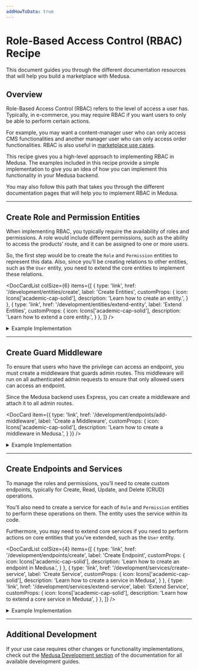 ```yaml
---
addHowToData: true
---
```



# Role-Based Access Control (RBAC) Recipe

This document guides you through the different documentation resources that will help you build a marketplace with Medusa.

## Overview

Role-Based Access Control (RBAC) refers to the level of access a user has. Typically, in e-commerce, you may require RBAC if you want users to only be able to perform certain actions. 

For example, you may want a content-manager user who can only access CMS functionalities and another manager user who can only access order functionalities. RBAC is also useful in [marketplace use cases](./marketplace.mdx).

This recipe gives you a high-level approach to implementing RBAC in Medusa. The examples included in this recipe provide a simple implementation to give you an idea of how you can implement this functionality in your Medusa backend.

You may also follow this path that takes you through the different documentation pages that will help you to implement RBAC in Medusa.

<LearningPath pathName="rbac" />

---

## Create Role and Permission Entities

When implementing RBAC, you typically require the availability of roles and permissions. A role would include different permissions, such as the ability to access the products’ route, and it can be assigned to one or more users.

So, the first step would be to create the `Role` and `Permission` entities to represent this data. Also, since you’ll be creating relations to other entities, such as the `User` entity, you need to extend the core entities to implement these relations.

<DocCardList colSize={6} items={[
  {
    type: 'link',
    href: '/development/entities/create',
    label: 'Create Entities',
    customProps: {
      icon: Icons['academic-cap-solid'],
      description: 'Learn how to create an entity.',
    }
  },
  {
    type: 'link',
    href: '/development/entities/extend-entity',
    label: 'Extend Entities',
    customProps: {
      icon: Icons['academic-cap-solid'],
      description: 'Learn how to extend a core entity.',
    }
  },
]} />

<details>
  <summary>Example Implementation</summary>

  This is an example implementation of how you can create the Role and Permission entities, and extend the `User` and `Store` entities.
  
  Creating an entity requires creating an entity class, a repository, and a migration. You can learn more [here](../development/entities/create.mdx). You’ll be creating the migration at the end of this example section.
  
  Create the file `src/models/role.ts` with the following content:
  
  ```ts title=src/models/role.ts
  import { 
    BeforeInsert, 
    Column, 
    Entity,
    Index,
    JoinColumn,
    JoinTable,
    ManyToMany,
    ManyToOne,
    OneToMany, 
  } from "typeorm"
  import { BaseEntity } from "@medusajs/medusa"
  import { generateEntityId } from "@medusajs/medusa/dist/utils"
  import { Permission } from "./permission";
  import { User } from "./user";
  import { Store } from "./store";
  
  @Entity()
  export class Role extends BaseEntity {
    @Column({ type: "varchar" })
    name: string
  
    // only helpful if you're integrating in a marketplace
    @Index()
    @Column({ nullable: true })
    store_id: string;
  
    @ManyToMany(() => Permission)
    @JoinTable({
      name: "role_permissions",
      joinColumn: {
        name: "role_id",
        referencedColumnName: "id",
      },
      inverseJoinColumn: {
        name: "permission_id",
        referencedColumnName: "id",
      },
    })
    permissions: Permission[]
  
    @OneToMany(() => User, (user) => user.teamRole)
    @JoinColumn({ name: 'id', referencedColumnName: 'role_id' })
    users: User[];
  
    @ManyToOne(() => Store, (store) => store.roles)
    @JoinColumn({ name: 'store_id' })
    store: Store;
  
    @BeforeInsert()
    private beforeInsert(): void {
      this.id = generateEntityId(this.id, "role")
    }
  }
  ```
  
  This creates the `Role` entity. You’ll see errors in your editors, which you’ll resolve by following along the example.
  
  The `Role` entity has the following attributes:
  
  - `id`: the ID of the role, which is available implicitly by extending `BaseEntity`
  - `name`: the name of the role
  - `store_id`: the ID of the store this role belongs to. This is only useful if you’re implementing RBAC in a marketplace. Otherwise, you may omit this relation.
  
  It also has the following relations:
  
  - `permissions`: an array of permissions included in this role.
  - `store`: the Store this role belongs to.
  - `users`: the users associated with this role.
  
  Then, create the file `src/repositories/role.ts` with the following content:
  
  ```ts title=src/repositories/role.ts
  import { Role } from "../models/role"
  import { 
    dataSource,
  } from "@medusajs/medusa/dist/loaders/database"
  
  export const RoleRepository = dataSource
    .getRepository(Role)
  
  export default RoleRepository
  ```
  
  Next, create the file `src/models/permission.ts` with the following content:
  
  ```ts title=src/models/permission.ts
  import { 
    BeforeInsert, 
    Column, 
    Entity,
    JoinTable,
    ManyToMany, 
  } from "typeorm"
  import { BaseEntity } from "@medusajs/medusa"
  import { DbAwareColumn, generateEntityId } from "@medusajs/medusa/dist/utils"
  import { Role } from "./role"
  
  @Entity()
  export class Permission extends BaseEntity {
    @Column({ type: "varchar" })
    name: string
  
    // holds the permissions
    @DbAwareColumn({ type: "jsonb", nullable: true })
    metadata: Record<string, boolean>
  
    @BeforeInsert()
    private beforeInsert(): void {
      this.id = generateEntityId(this.id, "perm")
    }
  }
  ```
  
  This creates a `Permission` entity that has the following attributes:
  
  - `id`: the ID of the permission, which is implicitly available through extending `BaseEntity`.
  - `name`: the name of the permission.
  - `metadata`: an object that will include the permissions. The object keys will be an admin path in the backend, and the value will be a boolean indicating whether the user has access to that path or not.
  
  Then, create the file `src/repositories/permission.ts` with the following content:
  
  ```ts title=src/repositories/permission.ts
  import { Permission } from "../models/permission"
  import { 
    dataSource,
  } from "@medusajs/medusa/dist/loaders/database"
  
  export const PermissionRepository = dataSource
    .getRepository(Permission)
  
  export default PermissionRepository
  ```
  
  Next, you’ll extend the `User` and `Store` entities. As mentioned earlier, extending the `Store` entity and adding the relation is only useful if you’re implementing RBAC in a marketplace or similar use cases. So, if this doesn’t apply to you, you may skip it.
  
  Create the file `src/models/user.ts` with the following content:
  
  ```ts title=src/models/user.ts
  import { Column, Entity, Index, JoinColumn, ManyToOne } from "typeorm"
  import {
    // alias the core entity to not cause a naming conflict
    User as MedusaUser,
  } from "@medusajs/medusa"
  import { Role } from "./role";
  
  @Entity()
  export class User extends MedusaUser {
    @Index()
    @Column({ nullable: true })
    role_id: string | null;
  
    @ManyToOne(() => Role, (role) => role.users)
    @JoinColumn({ name: 'role_id' })
    teamRole: Role | null;
  }
  ```
  
  This adds a new attribute `role_id` to the core `User` entity and a `teamRole` relation that optionally associates the user with a role.
  
  Next, create the file `src/models/store.ts` with the following content:
  
  ```ts title=src/models/store.ts
  import { Entity, JoinColumn, OneToMany } from "typeorm";
  import {
    // alias the core entity to not cause a naming conflict
    Store as MedusaStore,
  } from "@medusajs/medusa"
  import { Role } from "./role";
  
  @Entity()
  export class Store extends MedusaStore {
    @OneToMany(() => Role, (role) => role.store)
    @JoinColumn({ name: 'id', referencedColumnName: 'store_id' })
    roles: Role[];
  }
  ```
  
  This adds a `roles` relation to the core `Store` entity.
  
  Optionally, if you’re using TypeScript, create the file `src/index.d.ts` with the following content:
  
  ```ts title=src/index.d.ts
  import { Role } from "./models/role";
  
  export declare module "@medusajs/medusa/dist/models/user" {
  
    declare interface User {
      role_id: string | null;
      teamRole: Role | null
    }
  
    declare interface Store {
      roles: Role[]
    }
  }
  ```
  
  This ensures that your TypeScript validation and editor autocomplete recognize the new attributes and relations you added on the core entities.
  
  Finally, you need to create a migration to reflect these changes in the database.
  
  You can learn about creating migrations [here](../development/entities/migrations/create.md). An example of a migration file based on the entities created above:
  
  ```ts title=src/migrations/1693225851284-AddRolesAndPermissions.ts
  import { MigrationInterface, QueryRunner, Table, TableIndex } from "typeorm"
  
  export class AddRolesAndPermissions1693225851284 implements MigrationInterface {
  
      public async up(queryRunner: QueryRunner): Promise<void> {
          await queryRunner.query(`ALTER TABLE "user" ADD "role_id" character varying`);
          await queryRunner.query(`CREATE TABLE "permission" ("id" character varying NOT NULL, "created_at" TIMESTAMP WITH TIME ZONE NOT NULL DEFAULT now(), "updated_at" TIMESTAMP WITH TIME ZONE NOT NULL DEFAULT now(), "name" character varying NOT NULL, "metadata" jsonb, CONSTRAINT "PK_3b8b97af9d9d8807e41e6f48362" PRIMARY KEY ("id"))`);
          await queryRunner.query(`CREATE TABLE "role" ("id" character varying NOT NULL, "created_at" TIMESTAMP WITH TIME ZONE NOT NULL DEFAULT now(), "updated_at" TIMESTAMP WITH TIME ZONE NOT NULL DEFAULT now(), "name" character varying NOT NULL, "store_id" character varying, CONSTRAINT "PK_b36bcfe02fc8de3c57a8b2391c2" PRIMARY KEY ("id"))`);
          await queryRunner.query(`CREATE INDEX "IDX_29259dd58b1052aef9be56941d" ON "role" ("store_id") `);
          await queryRunner.query(`CREATE TABLE "role_permissions" ("role_id" character varying NOT NULL, "permission_id" character varying NOT NULL, CONSTRAINT "PK_25d24010f53bb80b78e412c9656" PRIMARY KEY ("role_id", "permission_id"))`);
          await queryRunner.query(`CREATE INDEX "IDX_178199805b901ccd220ab7740e" ON "role_permissions" ("role_id") `);
          await queryRunner.query(`CREATE INDEX "IDX_17022daf3f885f7d35423e9971" ON "role_permissions" ("permission_id") `);
  
          await queryRunner.query(`ALTER TABLE "role_permissions" ADD CONSTRAINT "FK_178199805b901ccd220ab7740ec" FOREIGN KEY ("role_id") REFERENCES "role"("id") ON DELETE CASCADE ON UPDATE CASCADE`);
          await queryRunner.query(`ALTER TABLE "role_permissions" ADD CONSTRAINT "FK_17022daf3f885f7d35423e9971e" FOREIGN KEY ("permission_id") REFERENCES "permission"("id") ON DELETE CASCADE ON UPDATE CASCADE`);
          await queryRunner.query(`ALTER TABLE "user" ADD CONSTRAINT "FK_fb2e442d14add3cefbdf33c4561" FOREIGN KEY ("role_id") REFERENCES "role"("id") ON DELETE NO ACTION ON UPDATE NO ACTION`);
          await queryRunner.query(`ALTER TABLE "role" ADD CONSTRAINT "FK_29259dd58b1052aef9be56941d4" FOREIGN KEY ("store_id") REFERENCES "store"("id") ON DELETE NO ACTION ON UPDATE NO ACTION`);
          await queryRunner.query(`CREATE INDEX "IDX_fb2e442d14add3cefbdf33c456" ON "user" ("role_id") `);
      }
  
      public async down(queryRunner: QueryRunner): Promise<void> {
          await queryRunner.query(`ALTER TABLE "role_permissions" DROP CONSTRAINT "FK_17022daf3f885f7d35423e9971e"`);
          await queryRunner.query(`ALTER TABLE "role_permissions" DROP CONSTRAINT "FK_178199805b901ccd220ab7740ec"`);
          await queryRunner.query(`ALTER TABLE "role" DROP CONSTRAINT "FK_29259dd58b1052aef9be56941d4"`);
          await queryRunner.query(`DROP INDEX "public"."IDX_fb2e442d14add3cefbdf33c456"`);
          await queryRunner.query(`ALTER TABLE "user" DROP CONSTRAINT "FK_fb2e442d14add3cefbdf33c4561"`);
          await queryRunner.query(`ALTER TABLE "user" DROP COLUMN "role_id"`);
          await queryRunner.query(`DROP INDEX "public"."IDX_17022daf3f885f7d35423e9971"`);
          await queryRunner.query(`DROP INDEX "public"."IDX_178199805b901ccd220ab7740e"`);
          await queryRunner.query(`DROP TABLE "role_permissions"`);
          await queryRunner.query(`DROP INDEX "public"."IDX_29259dd58b1052aef9be56941d"`);
          await queryRunner.query(`DROP TABLE "role"`);
          await queryRunner.query(`DROP TABLE "permission"`);
      }
  
  }
  ```
  
  Finally, to reflect these changes, run the `build` command in the root directory of your medusa backend:
  
  ```bash npm2yarn
  npm run build
  ```
  
  Then, run the migrations:
  
  ```bash
  npx medusa migrations run
  ```
  
  This will reflect the entity changes in your database.
    
</details>

---

## Create Guard Middleware

To ensure that users who have the privilege can access an endpoint, you must create a middleware that guards admin routes. This middleware will run on all authenticated admin requests to ensure that only allowed users can access an endpoint.

Since the Medusa backend uses Express, you can create a middleware and attach it to all admin routes.

<DocCard item={{
  type: 'link',
  href: '/development/endpoints/add-middleware',
  label: 'Create a Middleware',
  customProps: {
    icon: Icons['academic-cap-solid'],
    description: 'Learn how to create a middleware in Medusa.',
  }
}} />

<details>
  <summary>Example Implementation</summary>

  In this example, you’ll create a middleware that runs on all admin-authenticated routes and checks the logged-in user’s permissions before giving them access to an endpoint.
  
  Create the file `src/api/middlewares/permission.ts` with the following content:
  
  ```ts title=src/api/middlewares/permission.ts
  import { UserService } from "@medusajs/medusa"
  import { NextFunction, Request, Response } from "express"
  
  export default async (req: Request, res: Response, next: NextFunction) => {=
    if (!req.user || !req.user.userId) {
      next()
      return
    }
    // retrieve currently logged-in user
    const userService = req.scope.resolve('userService') as UserService
    const loggedInUser = await userService.retrieve(req.user.userId, {
      select: ['id'],
      relations: ['teamRole', 'teamRole.permissions']
    })
  
    if (!loggedInUser.teamRole) {
      //considered as super user
      next()
      return
    }
  
    const isAllowed = loggedInUser.teamRole?.permissions.some((permission) => {
      const metadataKey = Object.keys(permission.metadata).find((key) => key === req.path)
      if (!metadataKey) {
        return false
      }
  
      return permission.metadata[metadataKey] //boolean value
    })
  
    if (isAllowed) {
      next()
      return
    }
  
    // deny access
    res.sendStatus(401)
  }
  ```
  
  In this middleware, you ensure that there is a logged-in user and the logged-in user has a role. If not, the user is admitted to access the endpoint. Here, you presume that logged-in users who don’t have a role are “super-admin” users who can access all endpoints. You may choose to implement this differently.
  
  If there’s a logged-in user that has a role, you check that the role’s permissions give them access to the current endpoint. You do that by checking if a permission’s metadata has a key with the same request’s path. It may be better here to check for matching using regular expressions, for example, to check routes with path parameters.
  
  Otherwise, if the user’s role doesn’t provide them with enough permissions, you return a `401` response code.
  
  :::tip

  Notice that you use `req.path` here to get the current endpoint path. However, in middlewares, this doesn’t include the mount point which is `/admin`. So, for example, if the endpoint path is `/admin/products`, `req.path` will be `/products`. You can alternatively use `req.originalUrl`. Learn more in [Express’s documentation](https://expressjs.com/en/api.html#req.originalUrl).
  
  :::
  
  Next, to ensure that this middleware is used, import it in `src/api/index.ts` and apply it on admin routes:
  
  ```ts title=src/api/index.ts
  import permissionMiddleware from "./middlewares/permission"
  
  export default (rootDirectory: string): Router | Router[] => {
    // ...
    const router = Router();
    // ...
    
    // use middleware on admin routes
    router.use("/admin", permissionMiddleware)
  
    return router;
  }
  ```
  
  This assumes you already have a router with all necessary CORS configurations and body parsing middlewares. If not, you can refer to the [Create Endpoint documentation](../development/endpoints/create.mdx) for more details.
  
  Make sure to use the permission middleware after all router configurations if you want the middleware to work on your custom admin routes.
  
</details>

---

## Create Endpoints and Services

To manage the roles and permissions, you’ll need to create custom endpoints, typically for Create, Read, Update, and Delete (CRUD) operations.

You’ll also need to create a service for each of `Role` and `Permission` entities to perform these operations on them. The entity uses the service within its code.

Furthermore, you may need to extend core services if you need to perform actions on core entities that you’ve extended, such as the `User` entity.

<DocCardList colSize={4} items={[
  {
    type: 'link',
    href: '/development/endpoints/create',
    label: 'Create Endpoint',
    customProps: {
      icon: Icons['academic-cap-solid'],
      description: 'Learn how to create an endpoint in Medusa.',
    }
  },
  {
    type: 'link',
    href: '/development/services/create-service',
    label: 'Create Service',
    customProps: {
      icon: Icons['academic-cap-solid'],
      description: 'Learn how to create a service in Medusa',
    }
  },
  {
    type: 'link',
    href: '/development/services/extend-service',
    label: 'Extend Service',
    customProps: {
      icon: Icons['academic-cap-solid'],
      description: 'Learn how to extend a core service in Medusa',
    }
  },
]} />

<details>
  <summary>Example Implementation</summary>
  
  In this example, you’ll only implement two endpoints for simplicity: create role endpoint that create a new role with permissions, and associate user endpoint that associates a user with a role.
  
  You’ll also create basic services for `Role` and `Permission` to perform the functionalities of each of these endpoints and extend the core `UserService` to allow associating roles with users.
  
  Start by creating the file `src/services/permission.ts` with the following content:
  
  ```ts title=src/services/permission.ts
  import { TransactionBaseService } from "@medusajs/medusa"
  import { Permission } from "../models/permission"
  import PermissionRepository from "../repositories/permission"
  
  export type CreatePayload = Pick<Permission, "name" | "metadata">
  
  type InjectedDependencies = {
    permissionRepository: typeof PermissionRepository
  }
  
  class PermissionService extends TransactionBaseService {
    protected readonly permissionRepository_: typeof PermissionRepository
    
    constructor(container: InjectedDependencies) {
      super(container)
      this.permissionRepository_ = container.permissionRepository
    }
  
    async create (data: CreatePayload) {
      // omitting validation for simplicity
      return this.atomicPhase_(async (manager) => {
        const permissionRepo = manager.withRepository(
          this.permissionRepository_
        )
        const permission = permissionRepo.create(data)
  
        const result = await permissionRepo.save(permission)
  
        return result
      })
    }
  }
  
  export default PermissionService
  ```
  
  This creates the `PermissionService` with only a `create` method that can be used to create a permission.
  
  Next, create the file `src/services/user.ts` with the following content:
  
  ```ts title=src/services/user.ts
  import {
    UserService as MedusaUserService, User
  } from "@medusajs/medusa"
  import { UpdateUserInput } from "@medusajs/medusa/dist/types/user"
  
  class UserService extends MedusaUserService {
    async update(userId: string, update: UpdateUserInput & {
      role_id?: string
    }): Promise<User> {
      return super.update(userId, update)
    }
  }
  
  export default UserService
  ```
  
  This extends the core `UserService` to allow updating a user’s role. You may also want to extend the `create` method to allow specifying the role on creation.
  
  Then, create the file `src/services/role.ts` with the following content:
  
  ```ts title=src/services/role.ts
  import { TransactionBaseService } from "@medusajs/medusa"
  import { Role } from "../models/role"
  import RoleRepository from "../repositories/role"
  import PermissionService, { CreatePayload as PermissionCreatePayload } from "./permission"
  import UserService from "./user"
  
  type CreatePayload = Pick<Role, "name" | "store_id"> & {
    permissions?: PermissionCreatePayload[]
  }
  
  type InjectedDependencies = {
    roleRepository: typeof RoleRepository
    permissionService: PermissionService
    userService: UserService
  }
  
  class RoleService extends TransactionBaseService {
    protected readonly roleRpository_: typeof RoleRepository
    protected readonly permissionService_: PermissionService
    protected readonly userService_: UserService
  
    constructor (container: InjectedDependencies) {
      super(container)
  
      this.roleRpository_ = container.roleRepository
      this.permissionService_ = container.permissionService
      this.userService_ = container.userService
    }
  
    async retrieve (id: string): Promise<Role> {
      // for simplicity, we retrieve all relations
      // however, it's best to supply the relations
      // as an optional method parameter
      const roleRepo = this.manager_.withRepository(
        this.roleRpository_
      )
      return await roleRepo.findOne({
        where: {
          id
        },
        relations: [
          "permissions",
          "store",
          "users"
        ]
      })
    }
  
    async create (data: CreatePayload): Promise<Role> {
      return this.atomicPhase_(async (manager) => {
        // omitting validation for simplicity
        const { permissions: permissionsData = [] } = data
        delete data.permissions
        
        const roleRepo = manager.withRepository(
          this.roleRpository_
        )
        const role = roleRepo.create(data)
  
        role.permissions = []
  
        for (let permissionData of permissionsData) {
          role.permissions.push(await this.permissionService_.create({...permissionData}))
        }
        const result = await roleRepo.save(role)
  
        return await this.retrieve(result.id)
      })
    }
  
    async associateUser (role_id: string, user_id: string): Promise<Role> {
      return this.atomicPhase_(async () => {
        // omitting validation for simplicity
        await this.userService_.update(user_id, {
          role_id
        })
  
        return await this.retrieve(role_id)
      })
    }
  }
  
  export default RoleService
  ```
  
  This creates the `RoleService` with three methods:
  
  - `retrieve`: Retrieves a role with its relations.
  - `create`: Creates a new role and, if provided, its permissions as well.
  - `associateUser`: associates a user with a role.
  
  Now, you can create the endpoints.
  
  Start by creating the file `src/api/routes/admin/role/create-role.ts` with the following content:
  
  ```ts title=src/api/routes/admin/role/create-role.ts
  import { Request, Response } from "express"
  import RoleService from "../../../../services/role"
  
  export default async (req: Request, res: Response) => {
    // omitting validation for simplicity
    const {
      name,
      store_id,
      permissions = []
    } = req.body
  
    const roleService = req.scope.resolve("roleService") as RoleService
  
    const role = await roleService.create({
      name,
      store_id,
      permissions
    })
  
    res.json(role)
  }
  ```
  
  This creates the Create Role endpoint that uses the `RoleService` to create a new role. Notice that validation of received body parameters is omitted for simplicity.
  
  Next, create the file `src/api/routes/admin/role/associate-user.ts` with the following content:
  
  ```ts title=src/api/routes/admin/role/associate-user.ts
  import { Request, Response } from "express";
  import RoleService from "../../../../services/role";
  
  export default async (req: Request, res: Response) => {
    // omitting validation for simplicity purposes
    const {
      id,
      user_id
    } = req.params
  
    const roleService = req.scope.resolve("roleService") as RoleService
    const role = await roleService.associateUser(id, user_id)
  
    res.json(role)
  }
  ```
  
  This creates the Associate User endpoint that uses the `RoleService` to associate a role with a user.
  
  You now have to register and export these endpoints.
  
  To do that, create the file `src/api/routes/admin/role/index.ts` with the following content:
  
  ```ts title=src/api/routes/admin/role/index.ts
  import { wrapHandler } from "@medusajs/utils";
  import { Router } from "express";
  import createRole from "./create-role";
  import associateUser from "./associate-user";
  
  const router = Router();
  
  export default (adminRouter: Router) => {
    adminRouter.use("/roles", router);
  
    router.post("/", wrapHandler(createRole));
    router.post("/:id/user/:user_id", wrapHandler(associateUser))
  };
  ```
  
  This adds the create role endpoint under the path `/admin/roles`, and the associate user endpoint under the path `/admin/roles/:id/user/:user_id`, where `:id` is the ID of the role and `:user_id` is the ID of the user to associate with the role.
  
  Finally, you can either export these routes in `src/api/routes/admin/index.ts` or, if the file is not available in your project, in `src/api/index.ts`:
  
  ```ts title=src/api/routes/admin/index.ts
  import roleRouter from "./role"
  
  const router = Router();
  
  export function attachAdminRoutes(adminRouter: Router) {
    roleRouter(adminRouter)
    // ....
  }
  ```
  
  To test it out, run the `build` command in the root directory of your Medusa backend project:
  
  ```bash npm2yarn
  npm run build
  ```
  
  Then, start the backend with the following command:
  
  ```bash
  npx medusa develop
  ```
  
  Try first to log in using the [Admin User Login endpoint](https://docs.medusajs.com/api/admin#auth_postauth) with an existing admin user. Then, send a `POST` request to the `localhost:9000/admin/roles` endpoint with the following request body parameters:
  
  ```json
  {
      "store_id": "store_01H8XPDY8WA1Z650MZSEY4Y0V0",
      "name": "Product Manager",
      "permissions": [
          {
              "name": "Allow Products",
              "metadata": {
                  "/products": true
              }
          }
      ]
  }
  ```
  
  Make sure to replace the `store_id`'s value with your store’s ID. You can retrieve the store’s ID using the [Get Store Details endpoint](https://docs.medusajs.com/api/admin#store_getstore).
  
  This will create a new role with a permission that allows users of this role to access the `/admin/products` endpoint. As mentioned before, because of the middleware’s implementation, you must specify the path without the `/admin` prefix. If you chose to implement this differently, such as with regular expressions, then change the permission’s metadata accordingly.
  
  Next, create a new user using the [Create User endpoint](https://docs.medusajs.com/api/admin#users_postusers). Then, send a `POST` request to `localhost:9000/admin/roles/<role_id>/user/<user_id>`, where `<role_id>` is the ID of the role you created, and `<user_id>` is the ID of the user you created. This will associate the user with the role you created.
  
  Finally, login with the user you created, then try to access any endpoint other than `/admin/products`. You’ll receive a `401` unauthorized response. Then, try to access the [List Products endpoint](https://docs.medusajs.com/api/admin#products_getproducts), and the user should be able to access it as expected.
  
</details>

---

## Additional Development

If your use case requires other changes or functionality implementations, check out the [Medusa Development section](../development/overview.mdx) of the documentation for all available development guides.
